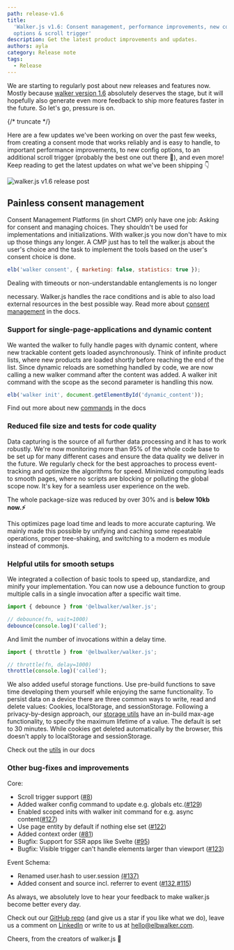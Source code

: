 ```yaml
---
path: release-v1.6
title:
  'Walker.js v1.6: Consent management, performance improvements, new config
  options & scroll trigger'
description: Get the latest product improvements and updates.
authors: ayla
category: Release note
tags:
  - Release
---
```


We are starting to regularly post about new releases and features now. Mostly
because
[walker version 1.6](https://github.com/elbwalker/walkerOS/releases/tag/v1.6.0)
absolutely deserves the stage, but it will hopefully also generate even more
feedback to ship more features faster in the future. So let's go, pressure is
on.

{/* truncate */}

Here are a few updates we've been working on over the past few weeks, from
creating a consent mode that works reliably and is easy to handle, to important
performance improvements, to new config options, to an additional scroll trigger
(probably the best one out there 🤞), and even more! Keep reading to get the
latest updates on what we've been shipping 👇

![walker.js v1.6 release post](releasepostlinkedinv16.png)

## Painless consent management

Consent Management Platforms (in short CMP) only have one job: Asking for
consent and managing choices. They shouldn't be used for implementations and
initializations. With walker.js you now don't have to mix up those things any
longer. A CMP just has to tell the walker.js about the user's choice and the
task to implement the tools based on the user's consent choice is done.

```js
elb('walker consent', { marketing: false, statistics: true });
```

Dealing with timeouts or non-understandable entanglements is no longer

necessary. Walker.js handles the race conditions and is able to also load
external resources in the best possible way. Read more about
[consent management](/docs/consent_management/overview) in the docs.

### Support for single-page-applications and dynamic content

We wanted the walker to fully handle pages with dynamic content, where new
trackable content gets loaded asynchronously. Think of infinite product lists,
where new products are loaded shortly before reaching the end of the list. Since
dynamic reloads are something handled by code, we are now calling a new walker
command after the content was added. A walker init command with the scope as the
second parameter is handling this now.

```js
elb('walker init', document.getElementById('dynamic_content'));
```

Find out more about new [commands](/docs/collectors/web/commands) in the docs

### Reduced file size and tests for code quality

Data capturing is the source of all further data processing and it has to work
robustly. We're now monitoring more than 95% of the whole code base to be set up
for many different cases and ensure the data quality we deliver in the future.
We regularly check for the best approaches to process event-tracking and
optimize the algorithms for speed. Minimized computing leads to smooth pages,
where no scripts are blocking or polluting the global scope now. It's key for a
seamless user experience on the web.

The whole package-size was reduced by over 30% and is **below 10kb now.⚡️**

This optimizes page load time and leads to more accurate capturing. We mainly
made this possible by unifying and caching some repeatable operations, proper
tree-shaking, and switching to a modern es module instead of commonjs.

### Helpful utils for smooth setups

We integrated a collection of basic tools to speed up, standardize, and minify
your implementation. You can now use a debounce function to group multiple calls
in a single invocation after a specific wait time.

```js
import { debounce } from '@elbwalker/walker.js';

// debounce(fn, wait=1000)
debounce(console.log)('called');
```

And limit the number of invocations within a delay time.

```js
import { throttle } from '@elbwalker/walker.js';

// throttle(fn, delay=1000)
throttle(console.log)('called');
```

We also added useful storage functions. Use pre-build functions to save time
developing them yourself while enjoying the same functionality. To persist data
on a device there are three common ways to write, read and delete values:
Cookies, localStorage, and sessionStorage. Following a privacy-by-design
approach, our [storage utils](/docs/utils/storage/) have an in-build max-age
functionality, to specify the maximum lifetime of a value. The default is set to
30 minutes. While cookies get deleted automatically by the browser, this doesn't
apply to localStorage and sessionStorage.

Check out the [utils](/docs/utils/) in our docs

### Other bug-fixes and improvements

Core:

- Scroll trigger support ([#8](https://github.com/elbwalker/walkerOS/issues/8))
- Added walker config command to update e.g. globals
  etc.([#129](https://github.com/elbwalker/walkerOS/issues/129))
- Enabled scoped inits with walker init command for e.g. async
  content([#127](https://github.com/elbwalker/walkerOS/issues/127))
- Use page entity by default if nothing else set
  ([#122](https://github.com/elbwalker/walkerOS/issues/122))
- Added context order ([#81](https://github.com/elbwalker/walkerOS/issues/81))
- Bugfix: Support for SSR apps like Svelte
  ([#95](https://github.com/elbwalker/walkerOS/issues/95))
- Bugfix: Visible trigger can't handle elements larger than viewport
  ([#123](https://github.com/elbwalker/walkerOS/issues/123))

Event Schema:

- Renamed user.hash to user.session
  [(#137)](https://github.com/elbwalker/walkerOS/issues/137)
- Added consent and source incl. referrer to event
  ([#132](https://github.com/elbwalker/walkerOS/issues/132),[#115](https://github.com/elbwalker/walkerOS/issues/115))

As always, we absolutely love to hear your feedback to make walker.js become
better every day.

Check out our [GitHub repo](https://github.com/elbwalker/walkerOS) (and give us
a star if you like what we do), leave us a comment on
[LinkedIn](https://de.linkedin.com/company/elbwalker) or write to us at
[hello@elbwalker.com](mailto:hello@elbwalker.com).

Cheers, from the creators of walker.js 💙

